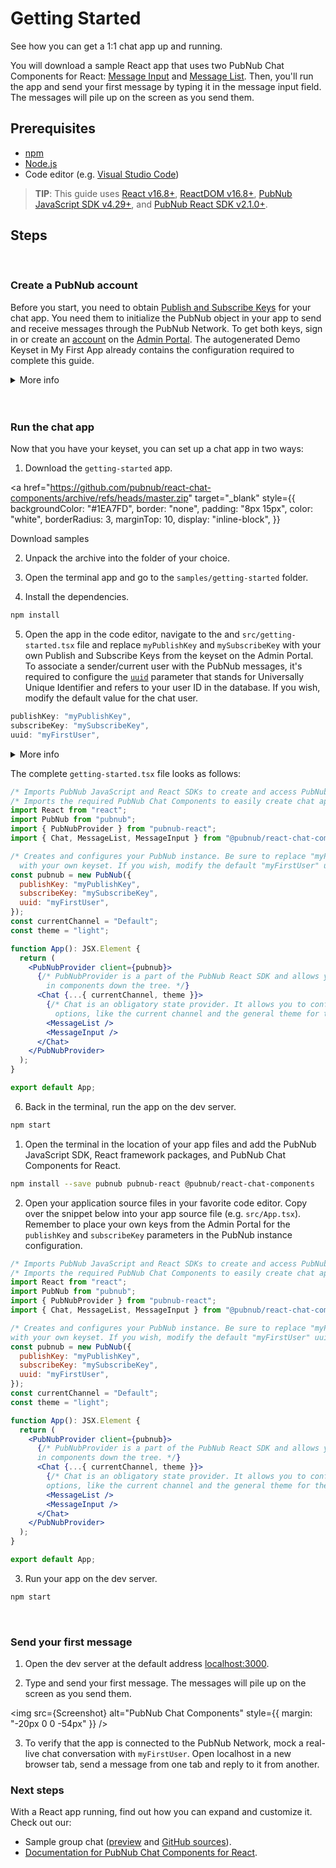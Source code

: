 
<Meta title="Introduction/Getting Started" />

# Getting Started

See how you can get a 1:1 chat app up and running.

You will download a sample React app that uses two PubNub Chat Components for React:
[Message Input](https://pubnub.github.io/react-chat-components/docs/?path=/docs/components-message-input--default)
and
[Message List](https://pubnub.github.io/react-chat-components/docs/?path=/docs/components-message-list--default).
Then, you'll run the app and send your first message by typing it in the message input field. The
messages will pile up on the screen as you send them.

## Prerequisites

- [npm](https://docs.npmjs.com/cli/v6/commands/npm-install)
- [Node.js](https://nodejs.org/en/download/)
- Code editor (e.g. [Visual Studio Code](https://code.visualstudio.com/download))

> **TIP**: This guide uses [React v16.8+](https://www.npmjs.com/package/react/v/16.8.0),
> [ReactDOM v16.8+](https://www.npmjs.com/package/react-dom),
> [PubNub JavaScript SDK v4.29+](https://www.pubnub.com/docs/sdks/javascript/), and
> [PubNub React SDK v2.1.0+](https://www.pubnub.com/docs/chat/react/setup).

## Steps

<br />

### Create a PubNub account

Before you start, you need to obtain
[Publish and Subscribe Keys](https://www.pubnub.com/docs/basics/initialize-pubnub) for your chat
app. You need them to initialize the PubNub object in your app to send and receive messages through
the PubNub Network. To get both keys, sign in or create an
[account](https://www.pubnub.com/docs/setup/account-setup) on the
[Admin Portal](https://admin.pubnub.com/). The autogenerated Demo Keyset in My First App already
contains the configuration required to complete this guide.

<details><summary style={{ cursor: "pointer" }}>More info</summary>
<p>

> **TIP**: When you create a new app on the Admin Portal, the first set of keys is generated
> automatically, but a single app can have as many keysets as you like. We recommend that you create
> separate keysets for production and test environments. There are some of the functionalities you
> might need to enable on your keyset depending on the use case, but they won't be required to
> complete this guide. These options include:

- [**PRESENCE**](https://www.pubnub.com/docs/sdks/javascript/api-reference/presence) to monitor the
  subscribers of channels and delivers information on their real-time status
- [**MESSAGE PERSISTENCE**](https://www.pubnub.com/docs/sdks/javascript/api-reference/storage-and-playback)
  (including correct **Retention**) to persist all messages as they're published.
- [**OBJECTS**](https://www.pubnub.com/docs/sdks/javascript/api-reference/objects) to easily store
  metadata about your application users and channels, and their membership associations, without the
  need to stand up your own databases. When using this feature, make sure you select a geographical
  region corresponding to most users of your application and to have these enabled: **User Metadata
  Events**, **Channel Metadata Events**, and **Membership Events**.

</p>
</details>

<br />
<br />

### Run the chat app

Now that you have your keyset, you can set up a chat app in two ways:

<Tabs>
<Tab label="Download starter">

1. Download the `getting-started` app.

<a
  href="https://github.com/pubnub/react-chat-components/archive/refs/heads/master.zip"
  target="_blank"
  style={{
    backgroundColor: "#1EA7FD",
    border: "none",
    padding: "8px 15px",
    color: "white",
    borderRadius: 3,
    marginTop: 10,
    display: "inline-block",
  }}
>
  Download samples
</a>

2. Unpack the archive into the folder of your choice.

3. Open the terminal app and go to the `samples/getting-started` folder.

4. Install the dependencies.

```sh
npm install
```

5. Open the app in the code editor, navigate to the and `src/getting-started.tsx` file and replace
   `myPublishKey` and `mySubscribeKey` with your own Publish and Subscribe Keys from the keyset on
   the Admin Portal. To associate a sender/current user with the PubNub messages, it's required to
   configure the [`uuid`](https://www.pubnub.com/docs/setup/users-and-devices) parameter that stands
   for Universally Unique Identifier and refers to your user ID in the database. If you wish, modify
   the default value for the chat user.

```jsx
publishKey: "myPublishKey",
subscribeKey: "mySubscribeKey",
uuid: "myFirstUser",
```

<details><summary style={{ cursor: "pointer" }}>More info</summary>
<p>

> **TIP**: For simplicity, the getting started app sets a static UUID. However, if you implement
> chat in your app, you should generate a UUID per user, device, and server and reuse it for their
> lifetime. Using separate UUIDs in real-life apps is particularly important as it impacts your
> overall [billing](https://www.pubnub.com/docs/setup/users-and-devices#billing) and the way your
> app [works](https://www.pubnub.com/docs/setup/users-and-devices#presence).

</p>
</details>

The complete `getting-started.tsx` file looks as follows:

```jsx
/* Imports PubNub JavaScript and React SDKs to create and access PubNub instance accross your app. */
/* Imports the required PubNub Chat Components to easily create chat apps with PubNub. */
import React from "react";
import PubNub from "pubnub";
import { PubNubProvider } from "pubnub-react";
import { Chat, MessageList, MessageInput } from "@pubnub/react-chat-components";

/* Creates and configures your PubNub instance. Be sure to replace "myPublishKey" and "mySubscribeKey"
  with your own keyset. If you wish, modify the default "myFirstUser" uuid value for the chat user. */
const pubnub = new PubNub({
  publishKey: "myPublishKey",
  subscribeKey: "mySubscribeKey",
  uuid: "myFirstUser",
});
const currentChannel = "Default";
const theme = "light";

function App(): JSX.Element {
  return (
    <PubNubProvider client={pubnub}>
      {/* PubNubProvider is a part of the PubNub React SDK and allows you to access PubNub instance
        in components down the tree. */}
      <Chat {...{ currentChannel, theme }}>
        {/* Chat is an obligatory state provider. It allows you to configure some common component
          options, like the current channel and the general theme for the app. */}
        <MessageList />
        <MessageInput />
      </Chat>
    </PubNubProvider>
  );
}

export default App;
```

6. Back in the terminal, run the app on the dev server.

```sh
npm start
```

</Tab>
<Tab label="Extend existing app">

1. Open the terminal in the location of your app files and add the PubNub JavaScript SDK, React
   framework packages, and PubNub Chat Components for React.

```sh
npm install --save pubnub pubnub-react @pubnub/react-chat-components
```

2. Open your application source files in your favorite code editor. Copy over the snippet below into
   your app source file (e.g. `src/App.tsx`). Remember to place your own keys from the Admin Portal
   for the `publishKey` and `subscribeKey` parameters in the PubNub instance configuration.

```jsx
/* Imports PubNub JavaScript and React SDKs to create and access PubNub instance accross your app. */
/* Imports the required PubNub Chat Components to easily create chat apps with PubNub. */
import React from "react";
import PubNub from "pubnub";
import { PubNubProvider } from "pubnub-react";
import { Chat, MessageList, MessageInput } from "@pubnub/react-chat-components";

/* Creates and configures your PubNub instance. Be sure to replace "myPublishKey" and "mySubscribeKey"
with your own keyset. If you wish, modify the default "myFirstUser" uuid value for the chat user. */
const pubnub = new PubNub({
  publishKey: "myPublishKey",
  subscribeKey: "mySubscribeKey",
  uuid: "myFirstUser",
});
const currentChannel = "Default";
const theme = "light";

function App(): JSX.Element {
  return (
    <PubNubProvider client={pubnub}>
      {/* PubNubProvider is a part of the PubNub React SDK and allows you to access PubNub instance
      in components down the tree. */}
      <Chat {...{ currentChannel, theme }}>
        {/* Chat is an obligatory state provider. It allows you to configure some common component
        options, like the current channel and the general theme for the app. */}
        <MessageList />
        <MessageInput />
      </Chat>
    </PubNubProvider>
  );
}

export default App;
```

3. Run your app on the dev server.

```sh
npm start
```

</Tab>
</Tabs>

<br />

### Send your first message

1. Open the dev server at the default address [localhost:3000](http://localhost:3000).

2. Type and send your first message. The messages will pile up on the screen as you send them.

<img src={Screenshot} alt="PubNub Chat Components" style={{ margin: "-20px 0 0 -54px" }} />

3. To verify that the app is connected to the PubNub Network, mock a real-live chat conversation
   with `myFirstUser`. Open localhost in a new browser tab, send a message from one tab and reply to
   it from another.

### Next steps

With a React app running, find out how you can expand and customize it. Check out our:

- Sample group chat ([preview](https://react-components-chat.pubnub.com/) and
  [GitHub sources](https://github.com/pubnub/react-chat-components/tree/master/samples/group-chat)).
- [Documentation for PubNub Chat Components for React](https://pubnub.github.io/react-chat-components/docs/?path=/docs/components-chat-provider--default).
